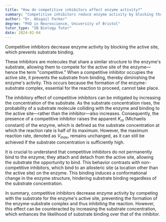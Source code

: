 ```yaml
---
title: "How do competitive inhibitors affect enzyme activity?"
summary: "Competitive inhibitors reduce enzyme activity by blocking the active site, preventing substrate binding."
author: "Dr. Abigail Parker"
degree: "PhD in Neuroscience, University of Bristol"
tutor_type: "IB Biology Tutor"
date: 2024-02-04
---
```


Competitive inhibitors decrease enzyme activity by blocking the active site, which prevents substrate binding.

These inhibitors are molecules that share a similar structure to the enzyme's substrate, allowing them to compete for the active site of the enzyme—hence the term "competitive." When a competitive inhibitor occupies the active site, it prevents the substrate from binding, thereby diminishing the enzyme's activity. This occurs because the formation of the enzyme-substrate complex, essential for the reaction to proceed, cannot take place.

The inhibitory effect of competitive inhibitors can be mitigated by increasing the concentration of the substrate. As the substrate concentration rises, the probability of a substrate molecule colliding with the enzyme and binding to the active site—rather than the inhibitor—also increases. Consequently, the presence of a competitive inhibitor raises the apparent $K_m$ (Michaelis constant) of the enzyme, which is defined as the substrate concentration at which the reaction rate is half of its maximum. However, the maximum reaction rate, denoted as $V_{max}$, remains unchanged, as it can still be achieved if the substrate concentration is sufficiently high.

It is crucial to understand that competitive inhibitors do not permanently bind to the enzyme; they attach and detach from the active site, allowing the substrate the opportunity to bind. This behavior contrasts with non-competitive inhibitors, which bind to an allosteric site (a location other than the active site) on the enzyme. This binding induces a conformational change in the enzyme structure, hindering substrate binding regardless of the substrate concentration.

In summary, competitive inhibitors decrease enzyme activity by competing with the substrate for the enzyme's active site, preventing the formation of the enzyme-substrate complex and thus inhibiting the reaction. However, this effect can be counteracted by increasing the substrate concentration, which enhances the likelihood of substrate binding over that of the inhibitor.
    
